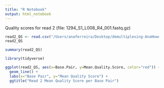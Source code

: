 ```yaml
---
title: "R Notebook"
output: html_notebook
---
```


Quality scores for read 2 (file: 1294_S1_L008_R4_001.fastq.gz)

```r
read2_QS <- read.csv("/Users/anaferreira/Desktop/demultiplexing-AnaHowellsFerreira/quality score tables/read2_QS_reg.csv", sep=",", header=TRUE)
read2_QS


```


```r
summary(read2_QS)
```

```r
library(tidyverse)
```

```r
ggplot(read2_QS, aes(x=Base.Pair, y=Mean.Quality.Score, color="red")) + 
  geom_line() + 
  labs(x="Base Pair", y="Mean Quality Score") +
  ggtitle("Read 2 Mean Quality Score per Base Pair")
```
 


